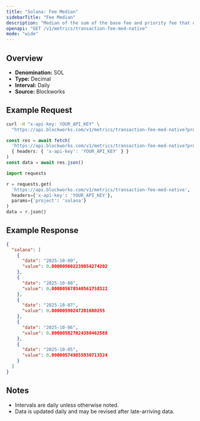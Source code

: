 ```yaml
---
title: "Solana: Fee Median"
sidebarTitle: "Fee Median"
description: "Median of the sum of the base fee and priority fee that day"
openapi: "GET /v1/metrics/transaction-fee-med-native"
mode: "wide"
---
```


## Overview

- **Denomination:** SOL
- **Type:** Decimal
- **Interval:** Daily
- **Source:** Blockworks

## Example Request

<CodeGroup>

```bash cURL
curl -H "x-api-key: YOUR_API_KEY" \
  "https://api.blockworks.com/v1/metrics/transaction-fee-med-native?project=solana"
```

```typescript TypeScript
const res = await fetch(
  'https://api.blockworks.com/v1/metrics/transaction-fee-med-native?project=solana',
  { headers: { 'x-api-key': 'YOUR_API_KEY' } }
)
const data = await res.json()
```

```python Python
import requests

r = requests.get(
  'https://api.blockworks.com/v1/metrics/transaction-fee-med-native',
  headers={'x-api-key': 'YOUR_API_KEY'},
  params={'project': 'solana'}
)
data = r.json()
```

</CodeGroup>

## Example Response

```json
{
  "solana": [
    {
      "date": "2025-10-09",
      "value": 0.000005602239054274202
    },
    {
      "date": "2025-10-08",
      "value": 0.000005670340561758322
    },
    {
      "date": "2025-10-07",
      "value": 0.00000590247201680255
    },
    {
      "date": "2025-10-06",
      "value": 0.000005827024380462588
    },
    {
      "date": "2025-10-05",
      "value": 0.000005749855930713324
    }
  ]
}
```

## Notes
- Intervals are daily unless otherwise noted.
- Data is updated daily and may be revised after late-arriving data.